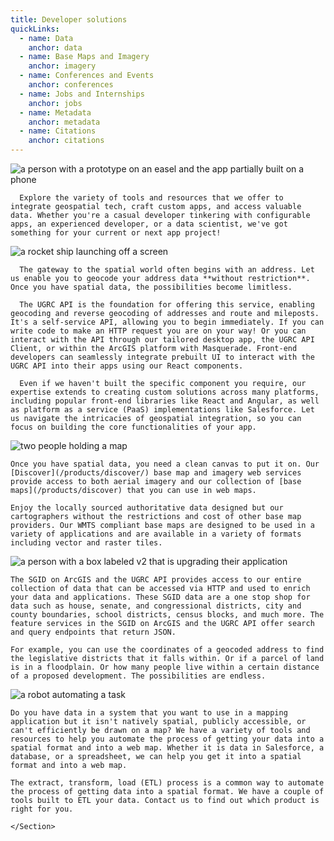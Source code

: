 ```yaml
---
title: Developer solutions
quickLinks:
  - name: Data
    anchor: data
  - name: Base Maps and Imagery
    anchor: imagery
  - name: Conferences and Events
    anchor: conferences
  - name: Jobs and Internships
    anchor: jobs
  - name: Metadata
    anchor: metadata
  - name: Citations
    anchor: citations
---
```




<Layout title={frontmatter.title}>
  <Section stripe title="Solutions for developers">
  <QuickLinks links={frontmatter.quickLinks} slot="quick-links" />
    <Image
      slot="image"
      src={developmentPhoto}
      loading="eager"
      alt="a person with a prototype on an easel and the app partially built on a phone"
      class="w-full max-w-[400px] rounded-2xl"
    />

      Explore the variety of tools and resources that we offer to integrate geospatial tech, craft custom apps, and access valuable data. Whether you're a casual developer tinkering with configurable apps, an experienced developer, or a data scientist, we've got something for your current or next app project!

  </Section>
  <Section title="Spatially enable it" actionText="Start geocoding" actionUrl="/products/api">
    <Image
      slot="image"
      src={rocketPhoto}
      alt="a rocket ship launching off a screen"
      class="w-full max-w-[400px]"
    />

      The gateway to the spatial world often begins with an address. Let us enable you to geocode your address data **without restriction**. Once you have spatial data, the possibilities become limitless.

      The UGRC API is the foundation for offering this service, enabling geocoding and reverse geocoding of addresses and route and mileposts. It's a self-service API, allowing you to begin immediately. If you can write code to make an HTTP request you are on your way! Or you can interact with the API through our tailored desktop app, the UGRC API Client, or within the ArcGIS platform with Masquerade. Front-end developers can seamlessly integrate prebuilt UI to interact with the UGRC API into their apps using our React components.

      Even if we haven't built the specific component you require, our expertise extends to creating custom solutions across many platforms, including popular front-end libraries like React and Angular, as well as platform as a service (PaaS) implementations like Salesforce. Let us navigate the intricacies of geospatial integration, so you can focus on building the core functionalities of your app.

  </Section>
  <Section stripe title="Show it off" actionText="View our base maps" actionUrl="/products/discover">
    <Image
      slot="image"
      src={mapPhoto}
      alt="two people holding a map"
      class="w-full max-w-[400px]"
    />

    Once you have spatial data, you need a clean canvas to put it on. Our [Discover](/products/discover/) base map and imagery web services provide access to both aerial imagery and our collection of [base maps](/products/discover) that you can use in web maps.

    Enjoy the locally sourced authoritative data designed but our cartographers without the restrictions and cost of other base map providers. Our WMTS compliant base maps are designed to be used in a variety of applications and are available in a variety of formats including vector and raster tiles.

  </Section>
  <Section title="Enrich it" actionText="Browse our data" actionUrl="/products/sgid">
    <Image
      slot="image"
      src={enhancePhoto}
      alt="a person with a box labeled v2 that is upgrading their application"
      class="w-full max-w-[400px]"
    />

    The SGID on ArcGIS and the UGRC API provides access to our entire collection of data that can be accessed via HTTP and used to enrich your data and applications. These SGID data are a one stop shop for data such as house, senate, and congressional districts, city and county boundaries, school districts, census blocks, and much more. The feature services in the SGID on ArcGIS and the UGRC API offer search and query endpoints that return JSON.

    For example, you can use the coordinates of a geocoded address to find the legislative districts that it falls within. Or if a parcel of land is in a floodplain. Or how many people live within a certain distance of a proposed development. The possibilities are endless.

  </Section>
  <Section stripe title="Automate it" actionText="Contact us" actionUrl="/contact">
   <Image
      slot="image"
      src={automationPhoto}
      alt="a robot automating a task"
      class="w-full max-w-[400px]"
    />

    Do you have data in a system that you want to use in a mapping application but it isn't natively spatial, publicly accessible, or can't efficiently be drawn on a map? We have a variety of tools and resources to help you automate the process of getting your data into a spatial format and into a web map. Whether it is data in Salesforce, a database, or a spreadsheet, we can help you get it into a spatial format and into a web map.

    The extract, transform, load (ETL) process is a common way to automate the process of getting data into a spatial format. We have a couple of tools built to ETL your data. Contact us to find out which product is right for you.

    </Section>
</Layout>
